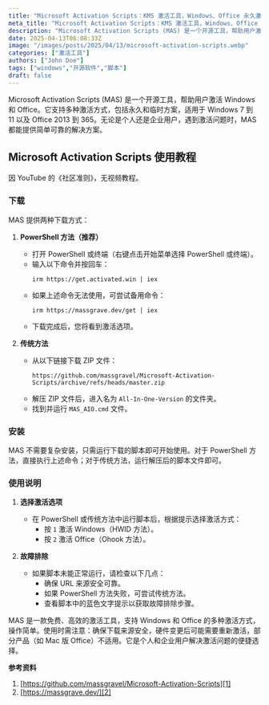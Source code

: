 ```yaml
---
title: "Microsoft Activation Scripts：KMS 激活工具，Windows、Office 永久激活不求人"
meta_title: "Microsoft Activation Scripts：KMS 激活工具，Windows、Office 永久激活不求人"
description: "Microsoft Activation Scripts (MAS) 是一个开源工具，帮助用户激活 Windows 和 Office。它支持多种激活方式，包括永久和临时方案，适用于 Windows 7 到 11 以及 Office 2013 到 365。无论是个人还是企业用户，遇到激活问题时，MAS 都能提供简单可靠的解决方案。"
date: 2025-04-13T06:08:33Z
image: "/images/posts/2025/04/13/microsoft-activation-scripts.webp"
categories: ["激活工具"]
authors: ["John Doe"]
tags: ["windows","开源软件","脚本"]
draft: false
---
```


Microsoft Activation Scripts (MAS) 是一个开源工具，帮助用户激活 Windows 和 Office。它支持多种激活方式，包括永久和临时方案，适用于 Windows 7 到 11 以及 Office 2013 到 365。无论是个人还是企业用户，遇到激活问题时，MAS 都能提供简单可靠的解决方案。

## Microsoft Activation Scripts 使用教程

<Notice type="note">因 YouTube 的《社区准则》，无视频教程。</Notice>

### 下载

MAS 提供两种下载方式：

1. **PowerShell 方法（推荐）**  
   - 打开 PowerShell 或终端（右键点击开始菜单选择 PowerShell 或终端）。
   - 输入以下命令并按回车：
     ``` shell
     irm https://get.activated.win | iex
     ```
   - 如果上述命令无法使用，可尝试备用命令：
     ``` shell
     irm https://massgrave.dev/get | iex
     ```
   - 下载完成后，您将看到激活选项。

2. **传统方法**  
   - 从以下链接下载 ZIP 文件：
     ```
     https://github.com/massgravel/Microsoft-Activation-Scripts/archive/refs/heads/master.zip
     ```
   - 解压 ZIP 文件后，进入名为 `All-In-One-Version` 的文件夹。
   - 找到并运行 `MAS_AIO.cmd` 文件。

### 安装

MAS 不需要复杂安装，只需运行下载的脚本即可开始使用。对于 PowerShell 方法，直接执行上述命令；对于传统方法，运行解压后的脚本文件即可。

### 使用说明

1. **选择激活选项**  
   - 在 PowerShell 或传统方法中运行脚本后，根据提示选择激活方式：
     - 按 `1` 激活 Windows（HWID 方法）。
     - 按 `2` 激活 Office（Ohook 方法）。

2. **故障排除**  
   - 如果脚本未能正常运行，请检查以下几点：
     - 确保 URL 来源安全可靠。
     - 如果 PowerShell 方法失败，可尝试传统方法。
     - 查看脚本中的蓝色文字提示以获取故障排除步骤。

MAS 是一款免费、高效的激活工具，支持 Windows 和 Office 的多种激活方式，操作简单。使用时需注意：确保下载来源安全，硬件变更后可能需要重新激活，部分产品（如 Mac 版 Office）不适用。它是个人和企业用户解决激活问题的便捷选择。

**参考资料**

1. [https://github.com/massgravel/Microsoft-Activation-Scripts][1]
2. [https://massgrave.dev/][2]

[1]: https://github.com/massgravel/Microsoft-Activation-Scripts
[2]: https://massgrave.dev/